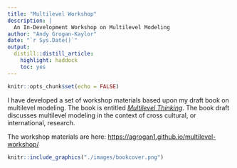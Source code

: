 ```yaml
---
title: "Multilevel Workshop"
description: |
  An In-Development Workshop on Multilevel Modeling
author: "Andy Grogan-Kaylor"
date: "`r Sys.Date()`"
output:
  distill::distill_article:
    highlight: haddock
    toc: yes
---
```


```r

knitr::opts_chunk$set(echo = FALSE)

```

I have developed a set of workshop materials based upon my draft book on multilevel modeling. The book is entitled [*Multilevel Thinking*](https://agrogan1.github.io/multilevel-thinking/). The book draft discusses multilevel modeling in the context of cross cultural, or international, research. 

The workshop materials are here: [https://agrogan1.github.io/multilevel-workshop/](https://agrogan1.github.io/multilevel-workshop/)

```r

knitr::include_graphics("./images/bookcover.png")

```




